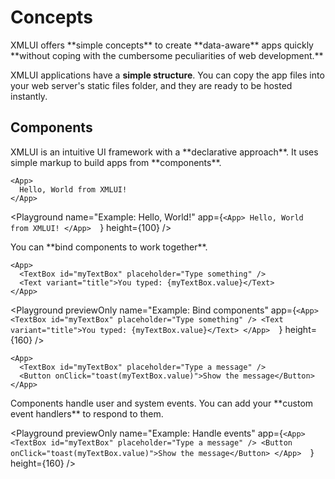 
# Concepts

<Callout type="info" emoji="💡">
XMLUI offers **simple concepts** to create **data-aware** apps quickly **without coping with the cumbersome peculiarities of web development.**
</Callout>

XMLUI applications have a **simple structure**. You can copy the app files into your web server's static files folder, and they are ready to be hosted instantly.

## Components

<Callout type="info" emoji="💡">
  XMLUI is an intuitive UI framework with a **declarative approach**. It uses simple markup to build apps from **components**.
</Callout>

```ueml copy 
<App>
  Hello, World from XMLUI!
</App>  
```

<Playground
  name="Example: Hello, World!"
  app={`
    <App>
      Hello, World from XMLUI!
    </App>  
  `}
  height={100}
/>

<Callout type="info" emoji="💡">
  You can **bind components to work together**.
</Callout>

```ueml copy /myTextBox/ /myTextBox.value/
<App>
  <TextBox id="myTextBox" placeholder="Type something" />
  <Text variant="title">You typed: {myTextBox.value}</Text>
</App>
```

<Playground
  previewOnly
  name="Example: Bind components"
  app={`
    <App>
      <TextBox id="myTextBox" placeholder="Type something" />
      <Text variant="title">You typed: {myTextBox.value}</Text>
    </App>  
  `}
  height={160}
/>

```ueml copy /toast(myTextBox.value)/
<App>
  <TextBox id="myTextBox" placeholder="Type a message" />
  <Button onClick="toast(myTextBox.value)">Show the message</Button>
</App>
```

<Callout type="info" emoji="💡">
  Components handle user and system events. You can add your **custom event handlers** to respond to them.
</Callout>

<Playground
  previewOnly
  name="Example: Handle events"
  app={`
    <App>
      <TextBox id="myTextBox" placeholder="Type a message" />
      <Button onClick="toast(myTextBox.value)">Show the message</Button>
    </App>  
  `}
  height={160}
/>
